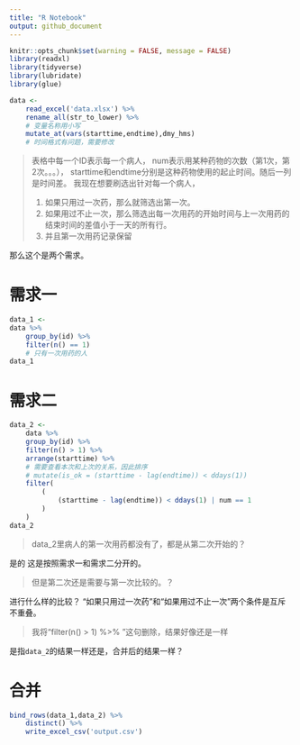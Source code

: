 ```yaml
---
title: "R Notebook"
output: github_document
---
```


```r
knitr::opts_chunk$set(warning = FALSE, message = FALSE)
library(readxl)
library(tidyverse)
library(lubridate)
library(glue)
```



```r
data <-
    read_excel('data.xlsx') %>% 
    rename_all(str_to_lower) %>% 
    # 变量名称用小写
    mutate_at(vars(starttime,endtime),dmy_hms)
    # 时间格式有问题，需要修改
```

>
表格中每一个ID表示每一个病人，
num表示用某种药物的次数（第1次，第2次。。。），
starttime和endtime分别是这种药物使用的起止时间。随后一列是时间差。
我现在想要刷选出针对每一个病人，
>
1. 如果只用过一次药，那么就筛选出第一次。
1. 如果用过不止一次，那么筛选出每一次用药的开始时间与上一次用药的结束时间的差值小于一天的所有行。
    1. 并且第一次用药记录保留

那么这个是两个需求。

# 需求一

```r
data_1 <- 
data %>% 
    group_by(id) %>% 
    filter(n() == 1)
    # 只有一次用药的人
data_1
```

# 需求二

```r
data_2 <- 
    data %>% 
    group_by(id) %>% 
    filter(n() > 1) %>%
    arrange(starttime) %>% 
    # 需要查看本次和上次的关系，因此排序
    # mutate(is_ok = (starttime - lag(endtime)) < ddays(1))
    filter(
        (
            (starttime - lag(endtime)) < ddays(1) | num == 1
        )
    )
data_2
```


>
data_2里病人的第一次用药都没有了，都是从第二次开始的？

是的
这是按照需求一和需求二分开的。

>    
但是第二次还是需要与第一次比较的。？

进行什么样的比较？
“如果只用过一次药”和“如果用过不止一次”两个条件是互斥不重叠。

>
我将“filter(n() > 1) %>% ”这句删除，结果好像还是一样

是指`data_2`的结果一样还是，合并后的结果一样？

# 合并

```r
bind_rows(data_1,data_2) %>% 
    distinct() %>% 
    write_excel_csv('output.csv')
```

